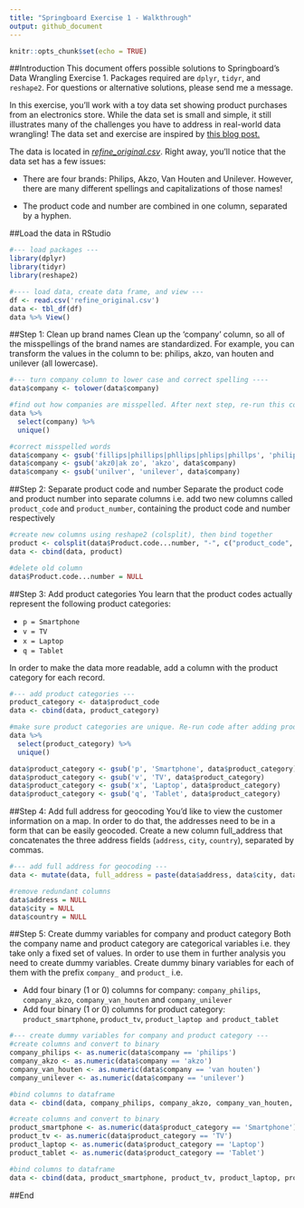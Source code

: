 ---
title: "Springboard Exercise 1 - Walkthrough"
output: github_document
---

```{r setup, include=FALSE}
knitr::opts_chunk$set(echo = TRUE)
```

##Introduction
This document offers possible solutions to Springboard's Data Wrangling Exercise 1. Packages required are `dplyr`, `tidyr`, and `reshape2`. For questions or alternative solutions, please send me a message.

In this exercise, you'll work with a toy data set showing product purchases from an electronics store. While the data set is small and simple, it still illustrates many of the challenges you have to address in real-world data wrangling! The data set and exercise are inspired by [this blog post.](http://d3-media.blogspot.nl/2013/11/how-to-refine-your-data.html)

The data is located in [_refine_original.csv_](https://github.com/ryanhakim/Springboard---Exercise-1-Walkthrough/blob/master/refine_original.csv). Right away, you'll notice that the data set has a few issues:

- There are four brands: Philips, Akzo, Van Houten and Unilever. However, there are many different spellings and capitalizations of those names!

- The product code and number are combined in one column, separated by a hyphen.


##Load the data in RStudio

```{r}
#--- load packages ---
library(dplyr)
library(tidyr)
library(reshape2)

#---- load data, create data frame, and view ---
df <- read.csv('refine_original.csv')
data <- tbl_df(df)
data %>% View()
```

##Step 1: Clean up brand names
Clean up the 'company' column, so all of the misspellings of the brand names are standardized. For example, you can transform the values in the column to be: philips, akzo, van houten and unilever (all lowercase).

```{r}
#--- turn company column to lower case and correct spelling ----
data$company <- tolower(data$company)

#find out how companies are misspelled. After next step, re-run this code to make sure all companies are unique
data %>% 
  select(company) %>% 
  unique()

#correct misspelled words
data$company <- gsub('fillips|phillips|phllips|phlips|phillps', 'philips', data$company)
data$company <- gsub('akz0|ak zo', 'akzo', data$company)
data$company <- gsub('unilver', 'unilever', data$company)
```

##Step 2: Separate product code and number
Separate the product code and product number into separate columns i.e. add two new columns called `product_code` and `product_number`, containing the product code and number respectively

```{r}
#create new columns using reshape2 (colsplit), then bind together
product <- colsplit(data$Product.code...number, "-", c("product_code", "product_number"))
data <- cbind(data, product)

#delete old column
data$Product.code...number = NULL
```

##Step 3: Add product categories
You learn that the product codes actually represent the following product categories:

- `p = Smartphone`
- `v = TV`
- `x = Laptop`
- `q = Tablet`

In order to make the data more readable, add a column with the product category for each record.

```{r}
#--- add product categories ---
product_category <- data$product_code
data <- cbind(data, product_category)

#make sure product categories are unique. Re-run code after adding product categories
data %>% 
  select(product_category) %>% 
  unique()

data$product_category <- gsub('p', 'Smartphone', data$product_category)
data$product_category <- gsub('v', 'TV', data$product_category)
data$product_category <- gsub('x', 'Laptop', data$product_category)
data$product_category <- gsub('q', 'Tablet', data$product_category)
```

##Step 4: Add full address for geocoding
You'd like to view the customer information on a map. In order to do that, the addresses need to be in a form that can be easily geocoded. Create a new column full_address that concatenates the three address fields (`address`, `city`, `country`), separated by commas.

```{r}
#--- add full address for geocoding ---
data <- mutate(data, full_address = paste(data$address, data$city, data$country, sep = ','))

#remove redundant columns
data$address = NULL
data$city = NULL
data$country = NULL
```

##Step 5: Create dummy variables for company and product category
Both the company name and product category are categorical variables i.e. they take only a fixed set of values. In order to use them in further analysis you need to create dummy variables. Create dummy binary variables for each of them with the prefix `company_` and `product_` i.e.

- Add four binary (1 or 0) columns for company: `company_philips`, `company_akzo`, `company_van_houten` and `company_unilever`
- Add four binary (1 or 0) columns for product category: `product_smartphone`, `product_tv`, `product_laptop and product_tablet`

```{r}
#--- create dummy variables for company and product category ---
#create columns and convert to binary
company_philips <- as.numeric(data$company == 'philips')
company_akzo <- as.numeric(data$company == 'akzo')
company_van_houten <- as.numeric(data$company == 'van houten')
company_unilever <- as.numeric(data$company == 'unilever')

#bind columns to dataframe
data <- cbind(data, company_philips, company_akzo, company_van_houten, company_unilever)

#create columns and convert to binary
product_smartphone <- as.numeric(data$product_category == 'Smartphone')
product_tv <- as.numeric(data$product_category == 'TV')
product_laptop <- as.numeric(data$product_category == 'Laptop')
product_tablet <- as.numeric(data$product_category == 'Tablet')

#bind columns to dataframe
data <- cbind(data, product_smartphone, product_tv, product_laptop, product_tablet)
```
##End
